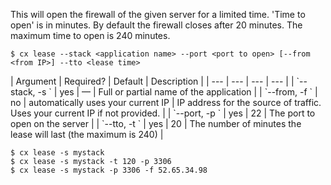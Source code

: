 This will open the firewall of the given server for a limited time. 'Time to open' is in minutes. By default the firewall closes after 20 minutes. The maximum time to open is 240 minutes.

<Tabs >
<Tab label="Usage">

```shell
$ cx lease --stack <application name> --port <port to open> [--from <from IP>] --tto <lease time>
```
</Tab>
    
<Tab label="arguments">
| Argument | Required? | Default | Description |
|  ---  |  ---  |  ---  |  ---  |
| `--stack, -s <application name>` | yes | — | Full or partial name of the application |
| `--from, -f <from IP>` | no | automatically uses your current IP | IP address for the source of traffic. Uses your current IP if not provided. |
| `--port, -p <port to open>` | yes | 22 | The port to open on the server |
| `--tto, -t <lease time>` | yes | 20 | The number of minutes the lease will last (the maximum is 240) |
</Tab>
<Tab label="examples">

```shell
$ cx lease -s mystack
$ cx lease -s mystack -t 120 -p 3306
$ cx lease -s mystack -p 3306 -f 52.65.34.98
```

</Tab>
</Tabs>